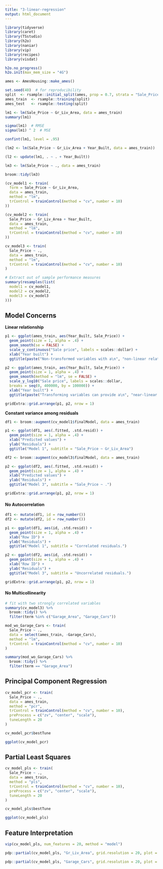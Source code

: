 ```yaml
---
title: "3-linear-regression"
output: html_document
---
```


```r
library(tidyverse)
library(caret)
library(TSstudio)
library(h2o)
library(naniar)
library(vip)
library(recipes)
library(visdat)
```

```r
h2o.no_progress()
h2o.init(max_mem_size = "4G")
```

```r
ames <- AmesHousing::make_ames()

set.seed(40)  # for reproducibility
split  <- rsample::initial_split(ames, prop = 0.7, strata = "Sale_Price")
ames_train  <- rsample::training(split)
ames_test   <- rsample::testing(split)
```

```r
lm1 <- lm(Sale_Price ~ Gr_Liv_Area, data = ames_train)
summary(lm1)
```

```r
sigma(lm1)  # RMSE
sigma(lm1) ^ 2  # MSE
```

```r
confint(lm1, level = .95)
```

```r
(lm2 <- lm(Sale_Price ~ Gr_Liv_Area + Year_Built, data = ames_train))
```

```r
(l2 <- update(lm1, . ~ . + Year_Built))
```

```r
lm3 <- lm(Sale_Price ~ ., data = ames_train)

broom::tidy(lm3)
```

```r
(cv_model1 <- train(
  form = Sale_Price ~ Gr_Liv_Area,
  data = ames_train,
  method = "lm",
  trControl = trainControl(method = "cv", number = 10)
))
```

```r
(cv_model2 <- train(
  Sale_Price ~ Gr_Liv_Area + Year_Built,
  data = ames_train,
  method = "lm",
  trControl = trainControl(method = "cv", number = 10)
))
```

```r
cv_model3 <- train(
  Sale_Price ~ .,
  data = ames_train,
  method = "lm",
  trControl = trainControl(method = "cv", number = 10)
)
```

```r
# Extract out of sample performance measures
summary(resamples(list(
  model1 = cv_model1,
  model2 = cv_model2,
  model3 = cv_model3
)))
```

## Model Concerns

**Linear relationship**

```r
p1 <- ggplot(ames_train, aes(Year_Built, Sale_Price)) +
  geom_point(size = 1, alpha = .4) +
  geom_smooth(se = FALSE) +
  scale_y_continuous("Sale price", labels = scales::dollar) +
  xlab("Year built") +
  ggtitle(paste("Non-transformed variables with a\n", "non-linear relationship."))

p2 <- ggplot(ames_train, aes(Year_Built, Sale_Price)) +
  geom_point(size = 1, alpha = .4) +
  geom_smooth(method = "lm", se = FALSE) +
  scale_y_log10("Sale price", labels = scales::dollar,
  breaks = seq(0, 400000, by = 100000)) +
  xlab("Year built") +
  ggtitle(paste("Transforming variables can provide a\n", "near-linear relationship."))

gridExtra::grid.arrange(p1, p2, nrow = 1)
```

**Constant variance among residuals**

```r
df1 <- broom::augment(cv_model1$finalModel, data = ames_train)

p1 <- ggplot(df1, aes(.fitted, .std.resid)) +
  geom_point(size = 1, alpha = .4) +
  xlab("Predicted values") +
  ylab("Residuals") +
  ggtitle("Model 1", subtitle = "Sale_Price ~ Gr_Liv_Area")

df2 <- broom::augment(cv_model3$finalModel, data = ames_train)

p2 <- ggplot(df2, aes(.fitted, .std.resid)) +
  geom_point(size = 1, alpha = .4) +
  xlab("Predicted values") +
  ylab("Residuals") +
  ggtitle("Model 3", subtitle = "Sale_Price ~ .")

gridExtra::grid.arrange(p1, p2, nrow = 1)
```

#### No Autocorrelation

```r
df1 <- mutate(df1, id = row_number())
df2 <- mutate(df2, id = row_number())

p1 <- ggplot(df1, aes(id, .std.resid)) +
  geom_point(size = 1, alpha = .4) +
  xlab("Row ID") +
  ylab("Residuals") +
  ggtitle("Model 1", subtitle = "Correlated residuals.")

p2 <- ggplot(df2, aes(id, .std.resid)) +
  geom_point(size = 1, alpha = .4) +
  xlab("Row ID") +
  ylab("Residuals") +
  ggtitle("Model 3", subtitle = "Uncorrelated residuals.")

gridExtra::grid.arrange(p1, p2, nrow = 1)
```

#### No Multicollinearity

```r
# fit with two strongly correlated variables
summary(cv_model3) %>%
  broom::tidy() %>%
  filter(term %in% c("Garage_Area", "Garage_Cars"))
```

```r
mod_wo_Garage_Cars <- train(
  Sale_Price ~ .,
  data = select(ames_train, -Garage_Cars),
  method = "lm",
  trControl = trainControl(method = "cv", number = 10)
)

summary(mod_wo_Garage_Cars) %>%
  broom::tidy() %>%
  filter(term == "Garage_Area")
```

## Principal Component Regression

```r
cv_model_pcr <- train(
  Sale_Price ~ .,
  data = ames_train,
  method = "pcr",
  trControl = trainControl(method = "cv", number = 10),
  preProcess = c("zv", "center", "scale"),
  tuneLength = 20
)
```

```r
cv_model_pcr$bestTune
```

```r
ggplot(cv_model_pcr)
```

## Partial Least Squares

```r
cv_model_pls <- train(
  Sale_Price ~ .,
  data = ames_train,
  method = "pls",
  trControl = trainControl(method = "cv", number = 10),
  preProcess = c("zv", "center", "scale"),
  tuneLength = 20
)
```

```r
cv_model_pls$bestTune
```

```r
ggplot(cv_model_pls)
```

## Feature Interpretation

```r
vip(cv_model_pls, num_features = 20, method = "model")
```

```r
pdp::partial(cv_model_pls, "Gr_Liv_Area", grid.resolution = 20, plot = TRUE)
```

```r
pdp::partial(cv_model_pls, "Garage_Cars", grid.resolution = 20, plot = TRUE)
```
